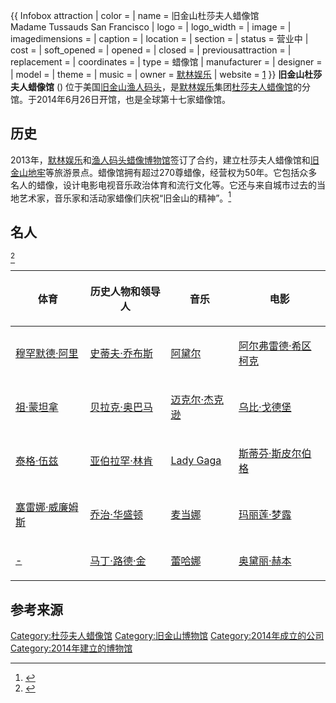 {{citation style|time=2016-10-15T23:16:18+00:00}}
{{ Infobox attraction
| color               = 
| name                = 旧金山杜莎夫人蜡像馆<br>Madame Tussauds San Francisco
| logo                = 
| logo_width          = 
| image               = 
| imagedimensions     = 
| caption             = 
| location            = 
| section             = 
| status              = 营业中
| cost                = 
| soft_opened         = 
| opened              = {{Start date|2014}}
| closed              = 
| previousattraction  = 
| replacement         = 
| coordinates         = 
| type                = 蜡像馆
| manufacturer        = 
| designer            = 
| model               = 
| theme               = 
| music               = 
| owner               = [[默林娱乐|默林娱乐]]
| website             = [https://www.madametussauds.com/sanfrancisco]
}}
'''旧金山杜莎夫人蜡像馆''' ({{lang-en|Madame Tussauds San Francisco}}) 位于美国[[旧金山渔人码头|旧金山渔人码头]]，是[[默林娱乐|默林娱乐]]集团[[杜莎夫人蜡像馆|杜莎夫人蜡像馆]]的分馆。于2014年6月26日开馆，也是全球第十七家蜡像馆。

==历史==
2013年，[[默林娱乐|默林娱乐]]和[[渔人码头蜡像博物馆|渔人码头蜡像博物馆]]签订了合约，建立杜莎夫人蜡像馆和[[旧金山地牢|旧金山地牢]]等旅游景点。蜡像馆拥有超过270尊蜡像，经营权为50年。它包括众多名人的蜡像，设计电影电视音乐政治体育和流行文化等。它还与来自城市过去的当地艺术家，音乐家和活动家蜡像们庆祝“旧金山的精神”。<ref>{{cite web|url=http://www.sfgate.com/bayarea/article/Bonds-wheeled-downstairs-in-S-F-Wax-Museum-3287534.php|title=Bonds wheeled downstairs in S.F. Wax Museum|publisher=|access-date=2016-10-15|archive-date=2020-08-14|archive-url=https://web.archive.org/web/20200814205540/https://www.sfgate.com/bayarea/article/Bonds-wheeled-downstairs-in-S-F-Wax-Museum-3287534.php|dead-url=no}}</ref>

==名人==
<ref>{{cite web |url=https://www.madametussauds.com/SanFrancisco/OurFigures/Default.aspx |title=存档副本 |accessdate=2015-05-29  |deadurl=yes |archiveurl=https://web.archive.org/web/20150529174158/https://www.madametussauds.com/SanFrancisco/OurFigures/Default.aspx |archivedate=2015-05-29 }}</ref>
{| class="wikitable"
|-
! 体育 !! 历史人物和领导人 !! 音乐 !! 电影
|-
| [[穆罕默德·阿里|穆罕默德·阿里]] || [[史蒂夫·乔布斯|史蒂夫·乔布斯]] || [[阿黛尔|阿黛尔]] || [[阿尔弗雷德·希区柯克|阿尔弗雷德·希区柯克]] 
|-
| [[祖·蒙坦拿|祖·蒙坦拿]] || [[贝拉克·奥巴马|贝拉克·奥巴马]] || [[迈克尔·杰克逊|迈克尔·杰克逊]] || [[乌比·戈德堡|乌比·戈德堡]]
|-
| [[泰格·伍兹|泰格·伍兹]] || [[亚伯拉罕·林肯|亚伯拉罕·林肯]] || [[Lady_Gaga|Lady Gaga]] || [[斯蒂芬·斯皮尔伯格|斯蒂芬·斯皮尔伯格]]
|-
| [[塞雷娜·威廉姆斯|塞雷娜·威廉姆斯]] || [[乔治·华盛顿|乔治·华盛顿]] || [[麦当娜|麦当娜]] || [[玛丽莲·梦露|玛丽莲·梦露]]
|-
| [[-|-]] || [[马丁·路德·金|马丁·路德·金]] || [[蕾哈娜|蕾哈娜]] || [[奥黛丽·赫本|奥黛丽·赫本]]
|}

==参考来源==
{{reflist}}

{{默林娱乐}}
{{Authority control}}
{{coord|37.808186|-122.414810|type:landmark_globe:earth_region:US-CA|display=title}}
[[Category:杜莎夫人蜡像馆|Category:杜莎夫人蜡像馆]]
[[Category:旧金山博物馆|Category:旧金山博物馆]]
[[Category:2014年成立的公司|Category:2014年成立的公司]]
[[Category:2014年建立的博物馆|Category:2014年建立的博物馆]]